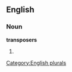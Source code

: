 
==English==

===Noun===
'''transposers'''

# {{plural of|[[transposer]]}}

[[Category:English plurals]]